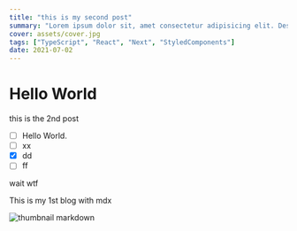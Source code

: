 ```yaml
---
title: "this is my second post"
summary: "Lorem ipsum dolor sit, amet consectetur adipisicing elit. Deserunt, odio."
cover: assets/cover.jpg
tags: ["TypeScript", "React", "Next", "StyledComponents"]
date: 2021-07-02
---
```



# Hello World

this is the 2nd post

- [ ] Hello World.
- [ ] xx
- [x] dd
- [ ] ff

wait wtf

<PageTitle ItemsCountNumber={2}>This is my 1st blog with mdx</PageTitle>

![thumbnail markdown](assets/cover.jpg "test")
